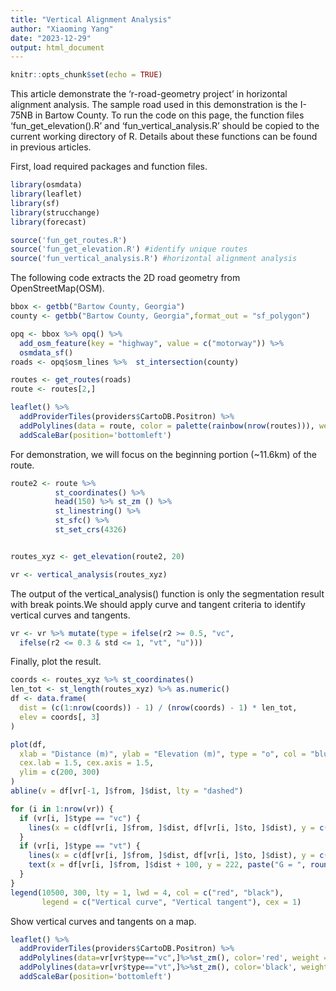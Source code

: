 ```yaml
---
title: "Vertical Alignment Analysis"
author: "Xiaoming Yang"
date: "2023-12-29"
output: html_document
---
```


```r
knitr::opts_chunk$set(echo = TRUE)
```

This article demonstrate the 'r-road-geometry project' in horizontal alignment analysis. The sample road used in this demonstration is the I-75NB in Bartow County. To run the code on this page, the function files 'fun_get_elevation().R' and 'fun_vertical_analysis.R' should be copied to the current working directory of R. Details about these functions can be found in previous articles. 


First, load required packages and function files.
```r
library(osmdata)
library(leaflet)
library(sf)
library(strucchange)
library(forecast)

source('fun_get_routes.R')
source('fun_get_elevation.R') #identify unique routes
source('fun_vertical_analysis.R') #horizontal alignment analysis
```


The following code extracts the 2D road geometry from OpenStreetMap(OSM).

```r
bbox <- getbb("Bartow County, Georgia")
county <- getbb("Bartow County, Georgia",format_out = "sf_polygon")

opq <- bbox %>% opq() %>%
  add_osm_feature(key = "highway", value = c("motorway")) %>%
  osmdata_sf()
roads <- opq$osm_lines %>%  st_intersection(county)

routes <- get_routes(roads)
route <- routes[2,]

leaflet() %>%
  addProviderTiles(providers$CartoDB.Positron) %>%  
  addPolylines(data = route, color = palette(rainbow(nrow(routes))), weight = 3) %>%
  addScaleBar(position='bottomleft')

```

For demonstration, we will focus on the beginning portion (~11.6km) of the route.

```r
route2 <- route %>% 
          st_coordinates() %>% 
          head(150) %>% st_zm () %>% 
          st_linestring() %>% 
          st_sfc() %>% 
          st_set_crs(4326)


routes_xyz <- get_elevation(route2, 20)

vr <- vertical_analysis(routes_xyz) 

```

The output of the vertical_analysis() function is only the segmentation result with break points.We should apply curve and tangent criteria to identify vertical curves and tangents.

```r
vr <- vr %>% mutate(type = ifelse(r2 >= 0.5, "vc",
  ifelse(r2 <= 0.3 & std <= 1, "vt", "u")))
```

Finally, plot the result.

```r
coords <- routes_xyz %>% st_coordinates()
len_tot <- st_length(routes_xyz) %>% as.numeric()
df <- data.frame(
  dist = (c(1:nrow(coords)) - 1) / (nrow(coords) - 1) * len_tot,
  elev = coords[, 3]
)

plot(df,
  xlab = "Distance (m)", ylab = "Elevation (m)", type = "o", col = "blue",
  cex.lab = 1.5, cex.axis = 1.5,
  ylim = c(200, 300)
)
abline(v = df[vr[-1, ]$from, ]$dist, lty = "dashed")

for (i in 1:nrow(vr)) {
  if (vr[i, ]$type == "vc") {
    lines(x = c(df[vr[i, ]$from, ]$dist, df[vr[i, ]$to, ]$dist), y = c(207, 207), col = "red", lwd = 4)
  }
  if (vr[i, ]$type == "vt") {
    lines(x = c(df[vr[i, ]$from, ]$dist, df[vr[i, ]$to, ]$dist), y = c(205, 205), col = "black", lwd = 4)
    text(x = df[vr[i, ]$from, ]$dist + 100, y = 222, paste("G = ", round(vr[i, ]$avg, 2), "%"), srt = 90)
  }
}
legend(10500, 300, lty = 1, lwd = 4, col = c("red", "black"), 
       legend = c("Vertical curve", "Vertical tangent"), cex = 1)
```
Show vertical curves and tangents on a map.

```r
leaflet() %>%
  addProviderTiles(providers$CartoDB.Positron) %>% 
  addPolylines(data=vr[vr$type=="vc",]%>%st_zm(), color='red', weight = 3) %>%
  addPolylines(data=vr[vr$type=="vt",]%>%st_zm(), color='black', weight = 3) %>%
  addScaleBar(position='bottomleft')
```


